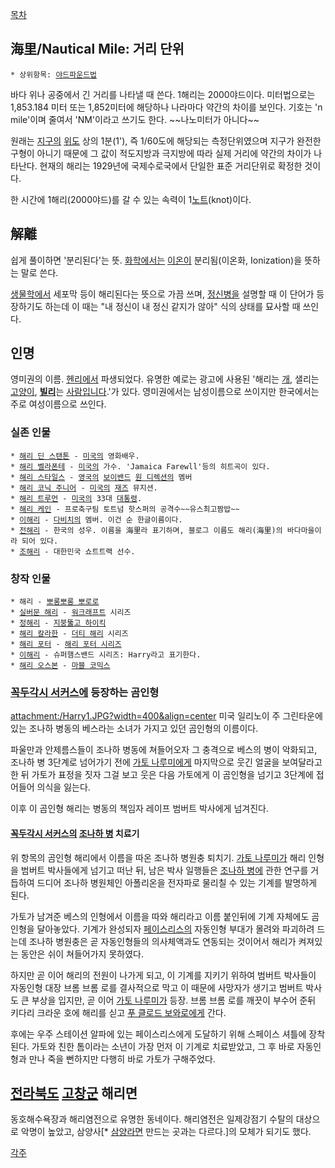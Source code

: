[[목차]]

== 海里/Nautical Mile: 거리 단위 ==
 * 상위항목: [[야드파운드법]]

바다 위나 공중에서 긴 거리를 나타낼 때 쓴다. 1해리는 2000야드이다. 미터법으로는 1,853.184 미터 또는 1,852미터에 해당하나 나라마다 약간의 차이를 보인다. 기호는 'n mile'이며 줄여서 'NM'이라고 쓰기도 한다. ~~나노미터가 아니다~~

원래는 [[지구]]의 [[위도]] 상의 1분(1'), 즉 1/60도에 해당되는 측정단위였으며 지구가 완전한 구형이 아니기 때문에 그 값이 적도지방과 극지방에 따라 실제 거리에 약간의 차이가 나타난다. 현재의 해리는 1929년에 국제수로국에서 단일한 표준 거리단위로 확정한 것이다.

한 시간에 1해리(2000야드)를 갈 수 있는 속력이 1[[노트]](knot)이다.

== 解離 ==
쉽게 풀이하면 '분리된다'는 뜻. [[화학]]에서는 [[이온]]이 분리됨(이온화, Ionization)을 뜻하는 말로 쓴다.

[[생물학]]에서 세포막 등이 해리된다는 뜻으로 가끔 쓰며, [[정신병]]을 설명할 때 이 단어가 등장하기도 하는데 이 때는 "내 정신이 내 정신 같지가 않아" 식의 상태를 묘사할 때 쓰인다.

== 인명 ==
영미권의 이름. [[헨리]]에서 파생되었다. 유명한 예로는 광고에 사용된 '해리는 [[개]], 샐리는 [[고양이]], '''[[빌리 헤링턴|빌리]]'''는 [[사람]]입니다.'가 있다. 영미권에서는 남성이름으로 쓰이지만 한국에서는 주로 여성이름으로 쓰인다.

=== 실존 인물 ===
 * [[해리 딘 스탠톤]] - [[미국]]의 영화배우.
 * [[해리 벨라폰테]] - [[미국]]의 가수. 'Jamaica Farewll'등의 히트곡이 있다.
 * [[해리 스타일스]] - [[영국]]의 [[보이밴드]] [[원 디렉션]]의 멤버
 * [[해리 코닉 주니어]] - [[미국]]의 [[재즈]] 뮤지션.
 * [[해리 트루먼]] - [[미국]]의 33대 [[대통령]].
 * [[해리 케인]] - 프로축구팀 토트넘 핫스퍼의 공격수~~유스최고짬밥~~
 * [[이해리]] - [[다비치]]의 멤버. 이건 순 한글이름이다.
 * [[전해리]] - 한국의 성우. 이름을 海里라 표기하며, 블로그 이름도 해리(海里)의 바다마을이라 되어 있다.
 * [[조해리]] - 대한민국 쇼트트랙 선수.

=== 창작 인물 ===
 * 해리 - [[뽀롱뽀롱 뽀로로]]
 * [[실버문 해리]] - [[워크래프트]] 시리즈
 * [[정해리]] - [[지붕뚫고 하이킥]]
 * [[해리 칼라한]] - [[더티 해리]] 시리즈
 * [[해리 포터]] - [[해리 포터 시리즈]]
 * [[이해리#s-2|이해리]] - 슈퍼햄스밴드 시리즈: Harry라고 표기한다.
 * [[해리 오스본]] - [[마블 코믹스]]
 
=== [[꼭두각시 서커스]]에 등장하는 곰인형 ===
attachment:/Harry1.JPG?width=400&align=center
미국 일리노이 주 그린타운에 있는 조나하 병동의 베스라는 소녀가 가지고 있던 곰인형의 이름이다. 

파울만과 안제름스들이 조나하 병동에 쳐들어오자 그 충격으로 베스의 병이 악화되고, 조나하 병 3단계로 넘어가기 전에 [[가토 나루미]]에게 마지막으로 웃긴 얼굴을 보여달라고 한 뒤 가토가 표정을 짓자 그걸 보고 웃은 다음 가토에게 이 곰인형을 넘기고 3단계에 접어들어 의식을 잃는다.

이후 이 곰인형 해리는 병동의 책임자 레이프 범버트 박사에게 넘겨진다.

==== [[꼭두각시 서커스]]의 [[조나하 병]] 치료기 ====
위 항목의 곰인형 해리에서 이름을 따온 조나하 병원충 퇴치기. [[가토 나루미]]가 해리 인형을 범버트 박사들에게 넘기고 떠난 뒤, 남은 박사 일행들은 [[조나하 병]]에 관한 연구를 거듭하여 드디어 조나하 병원체인 아폴리온을 전자파로 물리칠 수 있는 기계를 발명하게 된다.

가토가 남겨준 베스의 인형에서 이름을 따와 해리라고 이름 붙인뒤에 기계 자체에도 곰인형을 달아놓았다. 기계가 완성되자 [[페이스리스]]의 자동인형 부대가 몰려와 파괴하려 드는데 조나하 병원충은 곧 자동인형들의 의사체액과도 연동되는 것이어서 해리가 켜져있는 동안은 쉬이 쳐들어가지 못하였다.

하지만 곧 이어 해리의 전원이 나가게 되고, 이 기계를 지키기 위하여 범버트 박사들이 자동인형 대장 브롬 브롬 로를 결사적으로 막고 이 때문에 사망자가 생기고 범버트 박사도 큰 부상을 입지만, 곧 이어 [[가토 나루미]]가 등장. 브롬 브롬 로를 깨끗이 부수어 준뒤 키다리 크라운 호에 해리를 싣고 [[푸 클로드 보와로]]에게 간다.

후에는 우주 스테이션 알파에 있는 페이스리스에게 도달하기 위해 스페이스 셔틀에 장착된다. 가토와 친한 톰이라는 소년이 가장 먼저 이 기계로 치료받았고, 그 후 바로 자동인형과 만나 죽을 뻔하지만 다행히 바로 가토가 구해주었다.

== [[전라북도]] [[고창]]군 해리면 ==
동호해수욕장과 해리염전으로 유명한 동네이다. 해리염전은 일제강점기 수탈의 대상으로 악명이 높았고, 삼양사[* [[삼양라면]] 만드는 곳과는 다르다.]의 모체가 되기도 했다.

[[각주]]
